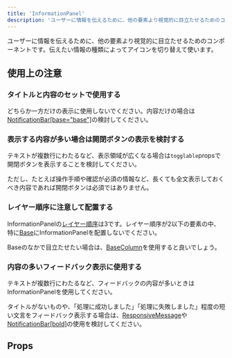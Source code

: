 ```yaml
---
title: 'InformationPanel'
description: 'ユーザーに情報を伝えるために、他の要素より視覚的に目立たせるためのコンポーネントです。'
---
```


ユーザーに情報を伝えるために、他の要素より視覚的に目立たせるためのコンポーネントです。伝えたい情報の種類によってアイコンを切り替えて使います。

<ComponentStory name="InformationPanel" />

## 使用上の注意

### タイトルと内容のセットで使用する

どちらか一方だけの表示に使用しないでください。内容だけの場合は[NotificationBar[base="base"]](/products/components/notification-bar/)の検討してください。

### 表示する内容が多い場合は開閉ボタンの表示を検討する

テキストが複数行にわたるなど、表示領域が広くなる場合は`togglable`propsで開閉ボタンを表示することを検討してください。

ただし、たとえば操作手順や確認が必須の情報など、長くても全文表示しておくべき内容であれば開閉ボタンは必須ではありません。

### レイヤー順序に注意して配置する

InformationPanelの[レイヤー順序](/products/design-tokens/z-index/#h2-1)は3です。レイヤー順序が2以下の要素の中、特に[Base](/products/components/base/)にInformationPanelを配置しないでください。

Baseのなかで目立たせたい場合は、[BaseColumn](/products/components/base/base-column/)を使用すると良いでしょう。

### 内容の多いフィードバック表示に使用する

テキストが複数行にわたるなど、フィードバックの内容が多いときはInformationPanelを使用してください。

タイトルがないものや、「処理に成功しました」「処理に失敗しました」程度の短い文言をフィードバック表示する場合は、[ResponsiveMessage](/products/components/responsive-message/)や[NotificationBar[bold]](/products/components/notification-bar/)の使用を検討してください。

## Props

<ComponentPropsTable name="InformationPanel" />


